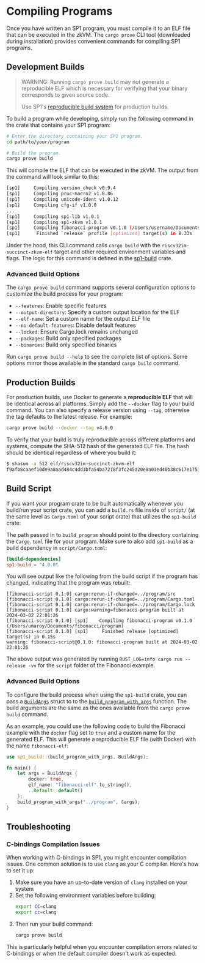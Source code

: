
# Compiling Programs

Once you have written an SP1 program, you must compile it to an ELF file that can be executed in the zkVM. The `cargo prove` CLI tool (downloaded during installation) provides convenient commands for compiling SP1 programs.

## Development Builds

> WARNING: Running `cargo prove build` may not generate a reproducible ELF which is necessary for verifying that your binary corresponds to given source code.
>
> Use SP1's [reproducible build system](#production-builds) for production builds.

To build a program while developing, simply run the following command in the crate that contains your SP1 program:

```bash
# Enter the directory containing your SP1 program.
cd path/to/your/program

# Build the program.
cargo prove build
```

This will compile the ELF that can be executed in the zkVM. The output from the command will look similar to this:

```bash
[sp1]     Compiling version_check v0.9.4
[sp1]     Compiling proc-macro2 v1.0.86
[sp1]     Compiling unicode-ident v1.0.12
[sp1]     Compiling cfg-if v1.0.0
...
[sp1]     Compiling sp1-lib v1.0.1
[sp1]     Compiling sp1-zkvm v1.0.1
[sp1]     Compiling fibonacci-program v0.1.0 (/Users/username/Documents/fibonacci/program)
[sp1]      Finished `release` profile [optimized] target(s) in 8.33s
```

Under the hood, this CLI command calls `cargo build` with the `riscv32im-succinct-zkvm-elf` target and other required environment variables and flags. The logic for this command is defined in the [sp1-build](https://github.com/succinctlabs/sp1/tree/main/build) crate.

### Advanced Build Options

The `cargo prove build` command supports several configuration options to customize the build process for your program:

- `--features`: Enable specific features
- `--output-directory`: Specify a custom output location for the ELF
- `--elf-name`: Set a custom name for the output ELF file
- `--no-default-features`: Disable default features
- `--locked`: Ensure Cargo.lock remains unchanged
- `--packages`: Build only specified packages
- `--binaries`: Build only specified binaries

Run `cargo prove build --help` to see the complete list of options. Some options mirror those available in the standard `cargo build` command.

## Production Builds

For production builds, use Docker to generate a **reproducible ELF** that will be identical across all platforms. Simply add the `--docker` flag to your build command. You can also specify a release version using `--tag`, otherwise the tag defaults to the latest release. For example:

```bash
cargo prove build --docker --tag v4.0.0
```

To verify that your build is truly reproducible across different platforms and systems, compute the SHA-512 hash of the generated ELF file. The hash should be identical regardless of where you build it:

```bash
$ shasum -a 512 elf/riscv32im-succinct-zkvm-elf
f9afb8caaef10de9a8aad484c4dd3bfa54ba7218f3fc245a20e8a03ed40b38c617e175328515968aecbd3c38c47b2ca034a99e6dbc928512894f20105b03a203
```

## Build Script

If you want your program crate to be built automatically whenever you build/run your script crate, you can add a `build.rs` file inside of `script/` (at the same level as `Cargo.toml` of your script crate) that utilizes the `sp1-build` crate:

<Example/>

The path passed in to `build_program` should point to the directory containing the `Cargo.toml` file for your program. Make sure to also add `sp1-build` as a build dependency in `script/Cargo.toml`:

```toml
[build-dependencies]
sp1-build = "4.0.0"
```

You will see output like the following from the build script if the program has changed, indicating that the program was rebuilt:

```
[fibonacci-script 0.1.0] cargo:rerun-if-changed=../program/src
[fibonacci-script 0.1.0] cargo:rerun-if-changed=../program/Cargo.toml
[fibonacci-script 0.1.0] cargo:rerun-if-changed=../program/Cargo.lock
[fibonacci-script 0.1.0] cargo:warning=fibonacci-program built at 2024-03-02 22:01:26
[fibonacci-script 0.1.0] [sp1]    Compiling fibonacci-program v0.1.0 (/Users/umaroy/Documents/fibonacci/program)
[fibonacci-script 0.1.0] [sp1]     Finished release [optimized] target(s) in 0.15s
warning: fibonacci-script@0.1.0: fibonacci-program built at 2024-03-02 22:01:26
```

The above output was generated by running `RUST_LOG=info cargo run --release -vv` for the `script` folder of the Fibonacci example.

### Advanced Build Options

To configure the build process when using the `sp1-build` crate, you can pass a [`BuildArgs`](https://docs.rs/sp1-build/latest/sp1_build/struct.BuildArgs.html) struct to to the [`build_program_with_args`](https://docs.rs/sp1-build/latest/sp1_build/fn.build_program_with_args.html) function. The build arguments are the same as the ones available from the `cargo prove build` command.

As an example, you could use the following code to build the Fibonacci example with the `docker` flag set to `true` and a custom name for the generated ELF. This will generate a reproducible ELF file (with Docker) with the name `fibonacci-elf`:

```rust
use sp1_build::{build_program_with_args, BuildArgs};

fn main() {
    let args = BuildArgs {
        docker: true,
        elf_name: "fibonacci-elf".to_string(),
        ..Default::default()
    };
    build_program_with_args("../program", &args);
}
```

## Troubleshooting

### C-bindings Compilation Issues

When working with C-bindings in SP1, you might encounter compilation issues. One common solution is to use `clang` as your C compiler. Here's how to set it up:

1. Make sure you have an up-to-date version of `clang` installed on your system
2. Set the following environment variables before building:
   ```bash
   export CC=clang
   export cc=clang
   ```
3. Then run your build command:
   ```bash
   cargo prove build
   ```

This is particularly helpful when you encounter compilation errors related to C-bindings or when the default compiler doesn't work as expected.
